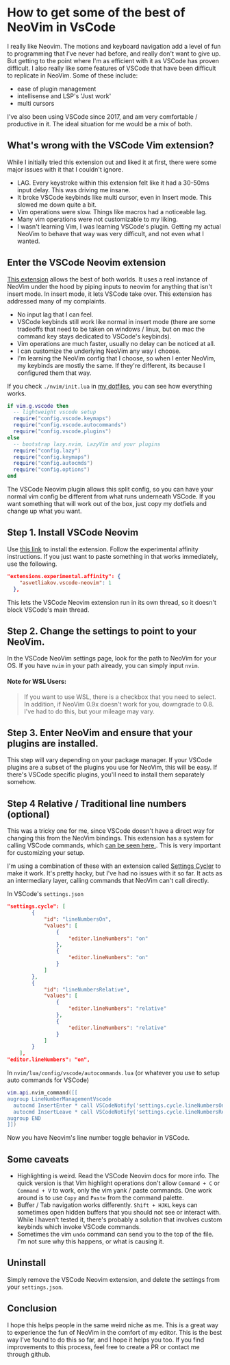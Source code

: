 # How to get some of the best of NeoVim in VsCode

I really like Neovim. The motions and keyboard navigation add a level of fun to programming that I've never had before, and really don't want to give up. But getting to the point where I'm as efficient with it as VSCode has proven difficult. I also really like some features of VSCode that have been difficult to replicate in NeoVim. Some of these include:

- ease of plugin management
- intellisense and LSP's 'Just work'
- multi cursors

I've also been using VSCode since 2017, and am very comfortable / productive in it. The ideal situation for me would be a mix of both.

## What's wrong with the VSCode Vim extension?

While I initially tried this extension out and liked it at first, there were some major issues with it that I couldn't ignore.

- LAG. Every keystroke within this extension felt like it had a 30-50ms input delay. This was driving me insane.
- It broke VSCode keybinds like multi cursor, even in Insert mode. This slowed me down quite a bit.
- Vim operations were slow. Things like macros had a noticeable lag.
- Many vim operations were not customizable to my liking.
- I wasn't learning Vim, I was learning VSCode's plugin. Getting my actual NeoVim to behave that way was very difficult, and not even what I wanted.

## Enter the VSCode Neovim extension

[This extension](https://marketplace.visualstudio.com/items?itemName=asvetliakov.vscode-neovim) allows the best of both worlds. It uses a real instance of NeoVim under the hood by piping inputs to neovim for anything that isn't insert mode. In insert mode, it lets VSCode take over. This extension has addressed many of my complaints.

- No input lag that I can feel.
- VSCode keybinds still work like normal in insert mode (there are some tradeoffs that need to be taken on windows / linux, but on mac the command key stays dedicated to VSCode's keybinds).
- Vim operations are much faster, usually no delay can be noticed at all.
- I can customize the underlying NeoVim any way I choose.
- I'm learning the NeoVim config that I choose, so when I enter NeoVim, my keybinds are mostly the same. If they're different, its because I configured them that way.

If you check `./nvim/init.lua` in [my dotfiles](https://github.com/jackfrate/.dotfiles), you can see how everything works.

```lua
if vim.g.vscode then
  -- lightweight vscode setup
  require("config.vscode.keymaps")
  require("config.vscode.autocommands")
  require("config.vscode.plugins")
else
  -- bootstrap lazy.nvim, LazyVim and your plugins
  require("config.lazy")
  require("config.keymaps")
  require("config.autocmds")
  require("config.options")
end
```

The VSCode Neovim plugin allows this split config, so you can have your normal vim config be different from what runs underneath VSCode. If you want something that will work out of the box, just copy my dotfiels and change up what you want.

## Step 1. Install VSCode Neovim

Use [this link](https://marketplace.visualstudio.com/items?itemName=asvetliakov.vscode-neovim) to install the extension. Follow the experimental affinity instructions. If you just want to paste something in that works immediately, use the following.

```json
"extensions.experimental.affinity": {
    "asvetliakov.vscode-neovim": 1
  },
```

This lets the VSCode Neovim extension run in its own thread, so it doesn't block VSCode's main thread.

## Step 2. Change the settings to point to your NeoVim.

In the VSCode NeoVim settings page, look for the path to NeoVim for your OS. If you have `nvim` in your path already, you can simply input `nvim`.

#### Note for WSL Users:

> If you want to use WSL, there is a checkbox that you need to select. In addition, if NeoVim 0.9x doesn't work for you, downgrade to 0.8. I've had to do this, but your mileage may vary.

## Step 3. Enter NeoVim and ensure that your plugins are installed.

This step will vary depending on your package manager. If your VSCode plugins are a subset of the plugins you use for NeoVim, this will be easy. If there's VSCode specific plugins, you'll need to install them separately somehow.

## Step 4 Relative / Traditional line numbers (optional)

This was a tricky one for me, since VSCode doesn't have a direct way for changing this from the NeoVim bindings. This extension has a system for calling VSCode commands, which [can be seen here.](https://marketplace.visualstudio.com/items?itemName=asvetliakov.vscode-neovim#invoking-vscode-actions-from-neovim). This is very important for customizing your setup.

I'm using a combination of these with an extension called [Settings Cycler](https://marketplace.visualstudio.com/items?itemName=hoovercj.vscode-settings-cycler) to make it work. It's pretty hacky, but I've had no issues with it so far. It acts as an intermediary layer, calling commands that NeoVim can't call directly.

In VSCode's `settings.json`

```json
"settings.cycle": [
        {
            "id": "lineNumbersOn",
            "values": [
                {
                    "editor.lineNumbers": "on"
                },
                {
                    "editor.lineNumbers": "on"
                }
            ]
        },
        {
            "id": "lineNumbersRelative",
            "values": [
                {
                    "editor.lineNumbers": "relative"
                },
                {
                    "editor.lineNumbers": "relative"
                }
            ]
        }
    ],
"editor.lineNumbers": "on",
```

In `nvim/lua/config/vscode/autocommands.lua` (or whatever you use to setup auto commands for VSCode)

```lua
vim.api.nvim_command([[
augroup LineNumberManagementVscode
  autocmd InsertEnter * call VSCodeNotify('settings.cycle.lineNumbersOn')
  autocmd InsertLeave * call VSCodeNotify('settings.cycle.lineNumbersRelative')
augroup END
]])
```

Now you have Neovim's line number toggle behavior in VSCode.

## Some caveats

- Highlighting is weird. Read the VSCode Neovim docs for more info. The quick version is that Vim highlight operations don't allow `Command + C` or `Command + V` to work, only the vim yank / paste commands. One work around is to use `Copy` and `Paste` from the command palette.
- Buffer / Tab navigation works differently. `Shift + HJKL` keys can sometimes open hidden buffers that you should not see or interact with. While I haven't tested it, there's probably a solution that involves custom keybinds which invoke VSCode commands.
- Sometimes the vim `undo` command can send you to the top of the file. I'm not sure why this happens, or what is causing it.

## Uninstall

Simply remove the VSCode Neovim extension, and delete the settings from your `settings.json`.

## Conclusion

I hope this helps people in the same weird niche as me. This is a great way to experience the fun of NeoVim in the comfort of my editor. This is the best way I've found to do this so far, and I hope it helps you too. If you find improvements to this process, feel free to create a PR or contact me through github.
